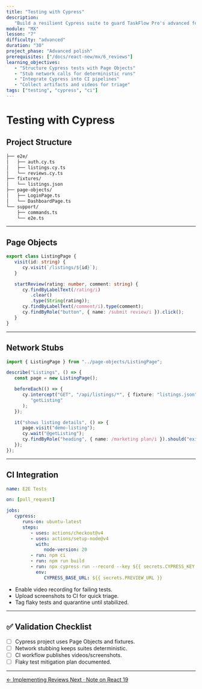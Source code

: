 ```yaml
---
title: "Testing with Cypress"
description:
   "Build a resilient Cypress suite to guard TaskFlow Pro's advanced features."
module: "MX"
lesson: "7"
difficulty: "advanced"
duration: "30"
project_phase: "Advanced polish"
prerequisites: ["/docs/react-new/mx/6_reviews"]
learning_objectives:
   - "Structure Cypress tests with Page Objects"
   - "Stub network calls for deterministic runs"
   - "Integrate Cypress into CI pipelines"
   - "Collect artifacts and videos for triage"
tags: ["testing", "cypress", "ci"]
---
```



# Testing with Cypress

## Project Structure

```txt filename="cypress/"
├── e2e/
│   ├── auth.cy.ts
│   ├── listings.cy.ts
│   └── reviews.cy.ts
├── fixtures/
│   └── listings.json
├── page-objects/
│   ├── LoginPage.ts
│   └── DashboardPage.ts
└── support/
    ├── commands.ts
    └── e2e.ts
```

---

## Page Objects

```ts filename="cypress/page-objects/ListingPage.ts"
export class ListingPage {
   visit(id: string) {
      cy.visit(`/listings/${id}`);
   }

   startReview(rating: number, comment: string) {
      cy.findByLabelText(/rating/i)
         .clear()
         .type(String(rating));
      cy.findByLabelText(/comment/i).type(comment);
      cy.findByRole("button", { name: /submit review/i }).click();
   }
}
```

---

## Network Stubs

```ts filename="cypress/e2e/listings.cy.ts"
import { ListingPage } from "../page-objects/ListingPage";

describe("Listings", () => {
   const page = new ListingPage();

   beforeEach(() => {
      cy.intercept("GET", "/api/listings/*", { fixture: "listings.json" }).as(
         "getListing"
      );
   });

   it("shows listing details", () => {
      page.visit("demo-listing");
      cy.wait("@getListing");
      cy.findByRole("heading", { name: /marketing plan/i }).should("exist");
   });
});
```

---

## CI Integration

```yml filename=".github/workflows/e2e.yml"
name: E2E Tests

on: [pull_request]

jobs:
   cypress:
      runs-on: ubuntu-latest
      steps:
         - uses: actions/checkout@v4
         - uses: actions/setup-node@v4
           with:
              node-version: 20
         - run: npm ci
         - run: npm run build
         - run: npx cypress run --record --key ${{ secrets.CYPRESS_KEY }}
           env:
              CYPRESS_BASE_URL: ${{ secrets.PREVIEW_URL }}
```

<Accordions type='single' className='mt-4'>
   <Accordion title='Artifacts Checklist'>
      <ul className='list-disc pl-5 text-sm'>
         <li>Enable video recording for failing tests.</li>
         <li>Upload screenshots to CI for quick triage.</li>
         <li>Tag flaky tests and quarantine until stabilized.</li>
      </ul>
   </Accordion>
</Accordions>

---

## ✅ Validation Checklist

-  [ ] Cypress project uses Page Objects and fixtures.
-  [ ] Network stubbing keeps suites deterministic.
-  [ ] CI workflow publishes videos/screenshots.
-  [ ] Flaky test mitigation plan documented.

---

<div className='mt-8 flex justify-between'>
   <a
      href='/docs/react-new/mx/6_reviews'
      className='text-sm font-medium text-muted-foreground hover:text-foreground'
   >
      ← Implementing Reviews
   </a>
   <a
      href='/docs/react-new/mx/8_react-19-note'
      className='text-sm font-medium text-primary hover:text-primary/80'
   >
      Next · Note on React 19
   </a>
</div>
